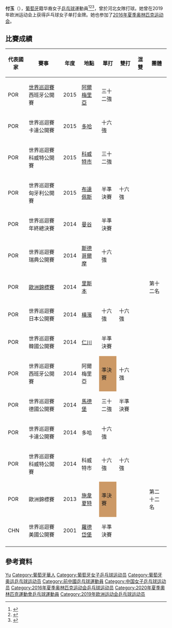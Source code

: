 {{noteTA|G1=Table Tennis}}
{{Infobox 乒乓球
| playername = 付玉<br />Fu Yu
| image = 
| imagesize = 
| caption =
| fullname = 
| nicknames =
| nationality = {{PRC}}→{{POR}}
| residence =
| playingstyle =
| equipment =
| hrank = 15（2015年2月）
| club = 
| birthdate = {{Birth date and age|df=yes|1978|11|29}}
| birthplace = {{CHN}}
| deathdate =
| deathplace =
| height =
| weight =
| medaltemplates =
{{MedalSport | 女子[[乒乓球|乒乓球]]}} 
{{MedalCountry | {{POR}} }}  
{{MedalCompetition | [[歐洲運動會|歐洲運動會]] }}
{{MedalGold | [[2019年歐洲運動會|2019年 明斯克]] | [[2019年歐洲運動會乒乓球比賽|女子單打]] }} 
{{MedalCompetition | [[歐洲乒乓球錦標賽|歐洲乒乓球錦標賽]] }}
{{MedalSilver | [[2016年歐洲乒乓球錦標賽|2016年 布達佩斯]] | 女子單打 }} 
{{MedalBronze | [[2013年歐洲乒乓球錦標賽|2013年 施韋夏特]] | 女子單打 }} 
{{MedalBronze | [[2015年歐洲乒乓球錦標賽|2015年 葉卡捷琳堡]] | 女子單打 }} 
}}
'''付玉'''（{{bd|1978年|11月29日|c=Fu, Yu}}），[[葡萄牙|葡萄牙]]籍华裔女子[[乒乓球|乒乓球]]運動員<ref>{{cite web|url=http://www.ittf.com/ittf_stats/stats_per_player.asp?player_id=102863|title=Stats Records - ITTF Statistics|deadurl=yes|archiveurl=https://web.archive.org/web/20160306202917/http://www.ittf.com/ittf_stats/stats_per_player.asp?player_id=102863|archivedate=2016-03-06|accessdate=2015-03-03}}</ref><ref>{{cite web|url=http://www.ittf.com/ittf_ranking/world_ranking_per_name.asp?Siniors=1&Player_ID=102863|title=World ranking Record for YU Fu (POR)|deadurl=yes|archiveurl=https://web.archive.org/web/20161024023924/http://www.ittf.com/ittf_ranking/world_ranking_per_name.asp?Siniors=1&Player_ID=102863|archivedate=2016-10-24|accessdate=2015-03-03}}</ref><ref>{{cite web |url=http://www.ittfranking.com/cgi-bin/ttplayer.cgi?number=102863&lang=0&format=detailed|title=YU Fu (POR) - ITTF Rankings}}</ref>，曾於河北女隊打球。她曾在2019年欧洲运动会上获得乒乓球女子单打金牌。她也参加了[[2016年夏季奥林匹克运动会|2016年夏季奥林匹克运动会]]。

== 比賽成績 ==
{|  class="wikitable sortable"
|- class="hintergrundfarbe6"
! 代表國家 !! 賽事 !! 年度 !! 地點 !! 單打 !! 雙打 !! 混雙 !! 團體  
 |- 
| POR || [[國際桌總職業巡迴賽|世界巡迴賽]]西班牙公開賽 || 2015 || [[阿爾梅里亞|阿爾梅里亞]] || 三十二強 || || ||
|- 
| POR || 世界巡迴賽卡達公開賽 || 2015 || [[多哈|多哈]] || 十六強 || || ||
|- 
| POR || 世界巡迴賽科威特公開賽 || 2015 || [[科威特市|科威特市]] || 三十二強 || || ||
|- 
| POR || 世界巡迴賽匈牙利公開賽 || 2015 || [[布達佩斯|布達佩斯]] || 半準決賽 || 十六強 || || 
|- 
| POR || 世界巡迴賽年終總決賽 || 2014 || [[曼谷|曼谷]] || 半準決賽 || || || 
|- 
| POR || 世界巡迴賽瑞典公開賽 || 2014 || [[斯德哥爾摩|斯德哥爾摩]] || 十六強 || || || 
|- 
| POR || [[歐洲乒乓球錦標賽|歐洲錦標賽]] || 2014 || [[里斯本|里斯本]] || || || || 第十二名
|- 
| POR || 世界巡迴賽日本公開賽 || 2014 || [[橫濱市|橫濱]] || 十六強 || 十六強 || || 
|- 
| POR || 世界巡迴賽韓國公開賽 || 2014 || [[仁川市|仁川]] || 半準決賽 || || || 
|- 
| POR || 世界巡迴賽西班牙公開賽 || 2014 || 阿爾梅里亞 || style="background-color:#cc9966;"|準決賽 || 十六強 || ||     
|-
| POR || 世界巡迴賽德國公開賽 || 2014 || [[馬德堡|馬德堡]] || 三十二強 || 半準決賽 || || 
|-
| POR || 世界巡迴賽卡達公開賽 || 2014 || 多哈 || 十六強 || || ||
|-
| POR || 世界巡迴賽科威特公開賽 || 2014 || 科威特市 || 十六強 || 十六強 || || 
|- 
| POR || 歐洲錦標賽 || 2013 || [[施韋夏特|施韋夏特]] || style="background-color:#cc9966;"|準決賽 || || || 第二十二名
|-
| CHN || 世界巡迴賽美國公開賽 || 2001 || [[羅德岱堡|羅德岱堡]] || 半準決賽 || || ||               
|-
|}

== 參考資料 ==
{{reflist}}

{{欧洲运动会乒乓球比赛女子单打冠军}}

{{Authority control}}
{{DEFAULTSORT:Fu, Yu}}
[[Category:付姓|Yu]]
[[Category:葡萄牙華人|Category:葡萄牙華人]]
[[Category:葡萄牙女子乒乓球运动员|Category:葡萄牙女子乒乓球运动员]]
[[Category:葡萄牙奥运乒乓球运动员|Category:葡萄牙奥运乒乓球运动员]]
[[Category:前中國乒乓球運動員|Category:前中國乒乓球運動員]]
[[Category:中国女子乒乓球运动员|Category:中国女子乒乓球运动员]]
[[Category:2016年夏季奥林匹克运动会乒乓球运动员|Category:2016年夏季奥林匹克运动会乒乓球运动员]]
[[Category:2020年夏季奧林匹克運動會乒乓球運動員|Category:2020年夏季奧林匹克運動會乒乓球運動員]]
[[Category:2019年欧洲运动会乒乓球运动员|Category:2019年欧洲运动会乒乓球运动员]]